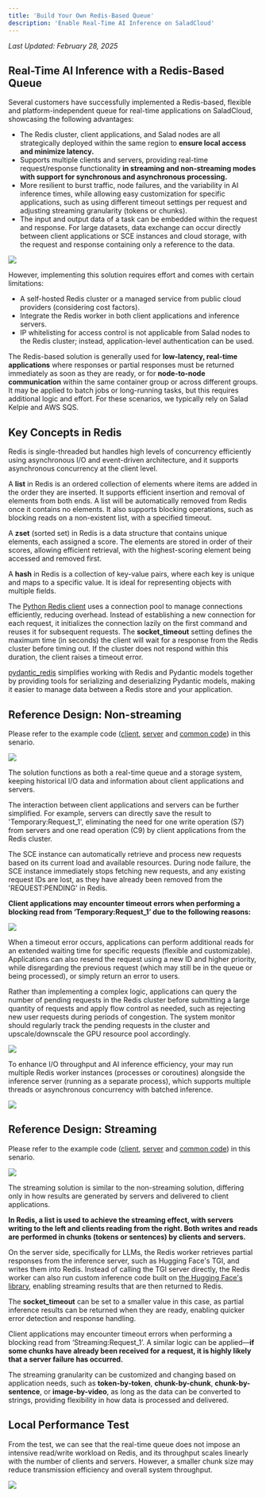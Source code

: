 ```yaml
---
title: 'Build Your Own Redis-Based Queue'
description: 'Enable Real-Time AI Inference on SaladCloud'
---
```


*Last Updated: February 28, 2025*


## Real-Time AI Inference with a Redis-Based Queue

Several customers have successfully implemented a Redis-based, flexible and platform-independent queue for real-time
applications on SaladCloud, showcasing the following advantages:

- The Redis cluster, client applications, and Salad nodes are all strategically deployed within the same region to
  **ensure local access and minimize latency.**
- Supports multiple clients and servers, providing real-time request/response functionality **in streaming and
  non-streaming modes with support for synchronous and asynchronous processing.**
- More resilient to burst traffic, node failures, and the variability in AI inference times, while allowing easy
  customization for specific applications, such as using different timeout settings per request and adjusting streaming
  granularity (tokens or chunks).
- The input and output data of a task can be embedded within the request and response. For large datasets, data exchange
  can occur directly between client applications or SCE instances and cloud storage, with the request and response
  containing only a reference to the data.

<img src="/guides/real-time-inference/images/2brq.png" />

However, implementing this solution requires effort and comes with certain limitations:

- A self-hosted Redis cluster or a managed service from public cloud providers (considering cost factors).
- Integrate the Redis worker in both client applications and inference servers.
- IP whitelisting for access control is not applicable from Salad nodes to the Redis cluster; instead, application-level
  authentication can be used.

The Redis-based solution is generally used for **low-latency, real-time applications** where responses or partial
responses must be returned immediately as soon as they are ready, or for **node-to-node communication** within the same
container group or across different groups. It may be applied to batch jobs or long-running tasks, but this requires
additional logic and effort. For these scenarios, we typically rely on Salad Kelpie and AWS SQS.

## Key Concepts in Redis

Redis is single-threaded but handles high levels of concurrency efficiently using asynchronous I/O and event-driven
architecture, and it supports asynchronous concurrency at the client level.

A **list** in Redis is an ordered collection of elements where items are added in the order they are inserted. It
supports efficient insertion and removal of elements from both ends. A list will be automatically removed from Redis
once it contains no elements. It also supports blocking operations, such as blocking reads on a non-existent list, with
a specified timeout.

A **zset** (sorted set) in Redis is a data structure that contains unique elements, each assigned a score. The elements
are stored in order of their scores, allowing efficient retrieval, with the highest-scoring element being accessed and
removed first.

A **hash** in Redis is a collection of key-value pairs, where each key is unique and maps to a specific value. It is
ideal for representing objects with multiple fields.

The [Python Redis client](https://github.com/redis/redis-py) uses a connection pool to manage connections efficiently,
reducing overhead. Instead of establishing a new connection for each request, it initializes the connection lazily on
the first command and reuses it for subsequent requests. The **socket_timeout** setting defines the maximum time (in
seconds) the client will wait for a response from the Redis cluster before timing out. If the cluster does not respond
within this duration, the client raises a timeout error.

[pydantic_redis](https://sopherapps.github.io/pydantic-redis/) simplifies working with Redis and Pydantic models
together by providing tools for serializing and deserializing Pydantic models, making it easier to manage data between a
Redis store and your application.

## Reference Design: Non-streaming

Please refer to the example code
([client](https://github.com/SaladTechnologies/rq/blob/main/python_redis_v1/rq_non_streaming_client.py),
[server](https://github.com/SaladTechnologies/rq/blob/main/python_redis_v1/rq_non_streaming_server.py) and
[common code](https://github.com/SaladTechnologies/rq/blob/main/python_redis_v1/rq_common.py)) in this senario.

<img src="/guides/real-time-inference/images/3rqns.png" />

The solution functions as both a real-time queue and a storage system, keeping historical I/O data and information about
client applications and servers.

The interaction between client applications and servers can be further simplified. For example, servers can directly
save the result to 'Temporary:Request_1', eliminating the need for one write operation (S7) from servers and one read
operation (C9) by client applications from the Redis cluster.

The SCE instance can automatically retrieve and process new requests based on its current load and available resources.
During node failure, the SCE instance immediately stops fetching new requests, and any existing request IDs are lost, as
they have already been removed from the 'REQUEST:PENDING' in Redis.

**Client applications may encounter timeout errors when performing a blocking read from ‘Temporary:Request_1’ due to the
following reasons:**

<img src="/guides/real-time-inference/images/5rqnsf.png" />

When a timeout error occurs, applications can perform additional reads for an extended waiting time for specific
requests (flexible and customizable). Applications can also resend the request using a new ID and higher priority, while
disregarding the previous request (which may still be in the queue or being processed), or simply return an error to
users.

Rather than implementing a complex logic, applications can query the number of pending requests in the Redis cluster
before submitting a large quantity of requests and apply flow control as needed, such as rejecting new user requests
during periods of congestion. The system monitor should regularly track the pending requests in the cluster and
upscale/downscale the GPU resource pool accordingly.

<img src="/guides/real-time-inference/images/5rqnsa.png" />

To enhance I/O throughput and AI inference efficiency, your may run multiple Redis worker instances (processes or
coroutines) alongside the inference server (running as a separate process), which supports multiple threads or
asynchronous concurrency with batched inference.

<img src="/guides/real-time-inference/images/4rqnsm.png" />

## Reference Design: Streaming

Please refer to the example code
([client](https://github.com/SaladTechnologies/rq/blob/main/python_redis_v1/rq_streaming_client.py),
[server](https://github.com/SaladTechnologies/rq/blob/main/python_redis_v1/rq_streaming_server.py) and
[common code](https://github.com/SaladTechnologies/rq/blob/main/python_redis_v1/rq_common.py)) in this senario.

<img src="/guides/real-time-inference/images/6rqs.png" />

The streaming solution is similar to the non-streaming solution, differing only in how results are generated by servers
and delivered to client applications.

**In Redis, a list is used to achieve the streaming effect, with servers writing to the left and clients reading from
the right. Both writes and reads are performed in chunks (tokens or sentences) by clients and servers.**

On the server side, specifically for LLMs, the Redis worker retrieves partial responses from the inference server, such
as Hugging Face's TGI, and writes them into Redis. Instead of calling the TGI server directly, the Redis worker can also
run custom inference code built on
[the Hugging Face's library](https://huggingface.co/docs/transformers/en/internal/generation_utils#transformers.TextIteratorStreamer.example),
enabling streaming results that are then returned to Redis.

The **socket_timeout** can be set to a smaller value in this case, as partial inference results can be returned when
they are ready, enabling quicker error detection and response handling.

Client applications may encounter timeout errors when performing a blocking read from ‘Streaming:Request_1’. A similar
logic can be applied—**if some chunks have already been received for a request, it is highly likely that a server
failure has occurred.**

The streaming granularity can be customized and changing based on application needs, such as **token-by-token**,
**chunk-by-chunk**, **chunk-by-sentence**, or **image-by-video**, as long as the data can be converted to strings,
providing flexibility in how data is processed and delivered.

## Local Performance Test

From the test, we can see that the real-time queue does not impose an intensive read/write workload on Redis, and its
throughput scales linearly with the number of clients and servers. However, a smaller chunk size may reduce transmission
efficiency and overall system throughput.

<img src="/guides/real-time-inference/images/7lt.png" />

